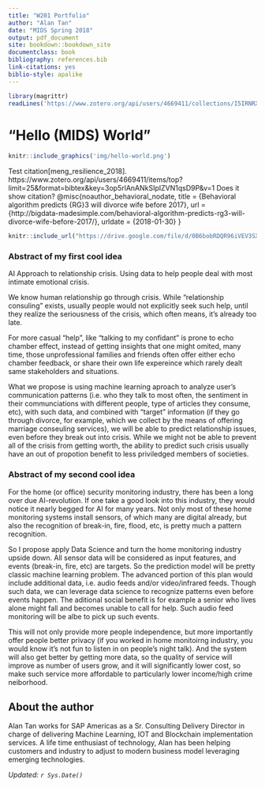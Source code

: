 ```yaml
---
title: "W201 Portfolio"
author: "Alan Tan"
date: "MIDS Spring 2018"
output: pdf_document
site: bookdown::bookdown_site
documentclass: book
bibliography: references.bib
link-citations: yes
biblio-style: apalike
---
```


<!-- This won't be displayed but it will initialize your R session. Add any R libraries you need here. -->
```r
library(magrittr)
readLines('https://www.zotero.org/api/users/4669411/collections/I5IRNRX3/items/top?limit=25&format=bibtex&key=3op5rlAnANkSIpIZVN1qsD9P&v=1') %>% writeLines('references.bib')
```


# "Hello (MIDS) World"  {-}

<!-- You can include images saved within your repo... -->
```r
knitr::include_graphics('img/hello-world.png')
```

Test citation[meng_resilience_2018]. 
https://www.zotero.org/api/users/4669411/items/top?limit=25&format=bibtex&key=3op5rlAnANkSIpIZVN1qsD9P&v=1
Does it show citation? 
@misc{noauthor_behavioral_nodate,
	title = {Behavioral algorithm predicts {RG}3 will divorce wife before 2017},
	url = {http://bigdata-madesimple.com/behavioral-algorithm-predicts-rg3-will-divorce-wife-before-2017/},
	urldate = {2018-01-30}
}


<!-- Below this line is just examples of how you can embed video from Google Drive. First you have to enable sharing, then just get the object ID which is that long string between d/ and /preview and will also be appended to any sharing link you generate for your video. -->
<p>
```r
knitr::include_url("https://drive.google.com/file/d/0B6bobRDQR96iVEV3SXJJal9CczQ/preview")
```

### Abstract of my first cool idea {-}


AI Approach to relationship crisis. 
Using data to help people deal with most intimate emotional crisis.

We know human relationship go through crisis.  While "relationship consuling" exists, usually people would not explicitly seek such help, until they realize the seriousness of the crisis, which often means, it's already too late. 

For more casual "help", like "talking to my confidant" is prone to echo chamber effect, instead of getting insights that one might omited, many time, those unprofessional families and friends often offer either echo chamber feedback, or share their own life expereince which rarely dealt same stakeholders and situations. 

What we propose is using machine learning aproach to analyze user's communication patterns (i.e. who they talk to most often, the sentiment in their communciations with different people, type of articles they consume, etc), with such data, and combined with "target" information (if they go through divorce, for example, which we collect by the means of offering marriage conseuling services), we will be able to predict relationship issues, even before they break out into crisis.  While we might not be able to prevent all of the crisis from getting worth, the ability to predict such crisis usually have an out of propotion benefit to less priviledged members of societies. 

### Abstract of my second cool idea {-}

For the home (or office) security monitoring industry, there has been a long over due AI-revolution.  If one take a good look into this industry, they would notice it nearly begged for AI for many years. 
Not only most of these home monitoring systems install sensors, of which many are digital already, but also the recognition of break-in, fire, flood, etc, is pretty much a pattern recognition. 

So I propose apply Data Science and turn the home monitoring industry upside down.  All sensor data will be considered as input features, and events (break-in, fire, etc) are targets.  So the prediction model will be pretty classic machine learning problem.  The advanced portion of this plan would include additional data, i.e. audio feeds and/or video/infrared feeds.  Though such data, we can leverage data science to recognize patterns even before events happen.  The aditional social benefit is for example a senior who lives alone might fall and becomes unable to call for help. Such audio feed monitoring will be albe to pick up such events.  

This will not only provide more people independence, but more importantly offer people better privacy (if you worked in home monitoirng industry, you would know it's not fun to listen in on people's night talk). 
And the system will also get better by getting more data, so the quality of service will improve as number of users grow, and it will significantly lower cost, so make such service more affordable to particularly lower income/high crime neiborhood. 



## About the author {-}

Alan Tan works for SAP Americas as a Sr. Consulting Delivery Director in charge of delivering Machine Learning, IOT and Blockchain implementation services.  A life time enthusiast of technology, Alan has been helping customers and industry to adjust to modern business model leveraging emerging technologies. 

*Updated: `r Sys.Date()`*
